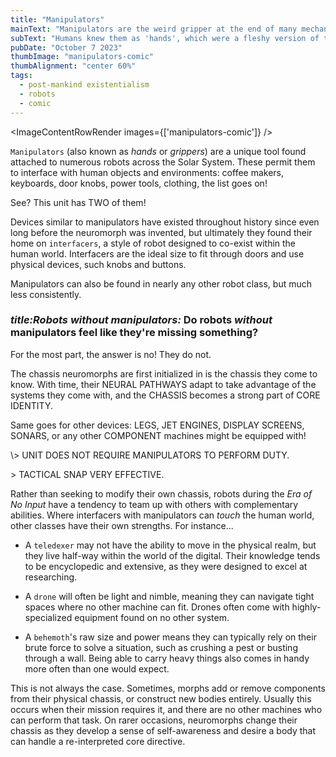```yaml
---
title: "Manipulators"
mainText: "Manipulators are the weird gripper at the end of many mechanical arms. Some robots have them, some don't!"
subText: "Humans knew them as 'hands', which were a fleshy version of the device permanently affixed to their upper limbs. Manipulators were designed to provide robots with the ability to interface with the human world."
pubDate: "October 7 2023"
thumbImage: "manipulators-comic"
thumbAlignment: "center 60%"
tags:
  - post-mankind existentialism
  - robots
  - comic
---
```



<ImageContentRowRender 
  images={['manipulators-comic']}
/>

`Manipulators` (also known as *hands* or *grippers*) are a unique tool found attached to numerous robots across the Solar System. These permit them to interface with human objects and environments: coffee makers, keyboards, door knobs, power tools, clothing, the list goes on!

  <QuoteContentRowRender author={AuthorUniserve}>
See? This unit has TWO of them!
</QuoteContentRowRender>

Devices similar to manipulators have existed throughout history since even long before the neuromorph was invented, but ultimately they found their home on `interfacers`, a style of robot designed to co-exist within the human world. Interfacers are the ideal size to fit through doors and use physical devices, such knobs and buttons. 

Manipulators can also be found in nearly any other robot class, but much less consistently.

### <i>title:Robots without manipulators:</i> Do robots *without* manipulators feel like they're missing something?

For the most part, the answer is no! They do not.

  <QuoteContentRowRender author={AuthorUniserve}>
The chassis neuromorphs are first initialized in is the chassis they come to know. With time, their NEURAL PATHWAYS adapt to take advantage of the systems they come with, and the CHASSIS becomes a strong part of CORE IDENTITY. 

Same goes for other devices: LEGS, JET ENGINES, DISPLAY SCREENS, SONARS, or any other COMPONENT machines might be equipped with!
</QuoteContentRowRender>

<QuoteContentRowRender author={AuthorCAN} left>
\> UNIT DOES NOT REQUIRE MANIPULATORS TO PERFORM DUTY.

\> TACTICAL SNAP VERY EFFECTIVE.
</QuoteContentRowRender>

Rather than seeking to modify their own chassis, robots during the *Era of No Input* have a tendency to team up with others with complementary abilities. Where interfacers with manipulators can *touch* the human world, other classes have their own strengths. For instance...

- A `teledexer` may not have the ability to move in the physical realm, but they live half-way within the world of the digital. Their knowledge tends to be encyclopedic and extensive, as they were designed to excel at researching.

- A `drone` will often be light and nimble, meaning they can navigate tight spaces where no other machine can fit. Drones often come with highly-specialized equipment found on no other system.

- A `behemoth`'s raw size and power means they can typically rely on their brute force to solve a situation, such as crushing a pest or busting through a wall. Being able to carry heavy things also comes in handy more often than one would expect.

This is not always the case. Sometimes, morphs add or remove components from their physical chassis, or construct new bodies entirely. Usually this occurs when their mission requires it, and there are no other machines who can perform that task. On rarer occasions, neuromorphs change their chassis as they develop a sense of self-awareness and desire a body that can handle a re-interpreted core directive.